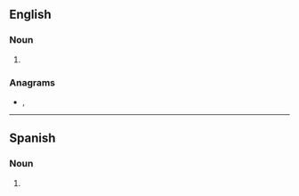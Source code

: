 ==English==

===Noun===
{{head|en|noun plural form}}

# {{plural of|combo|lang=en}}

===Anagrams===
* {{l|en|coombs}}, {{l|en|Coombs}}

----

==Spanish==

===Noun===
{{head|es|noun form}}

# {{plural of|combo|lang=es}}